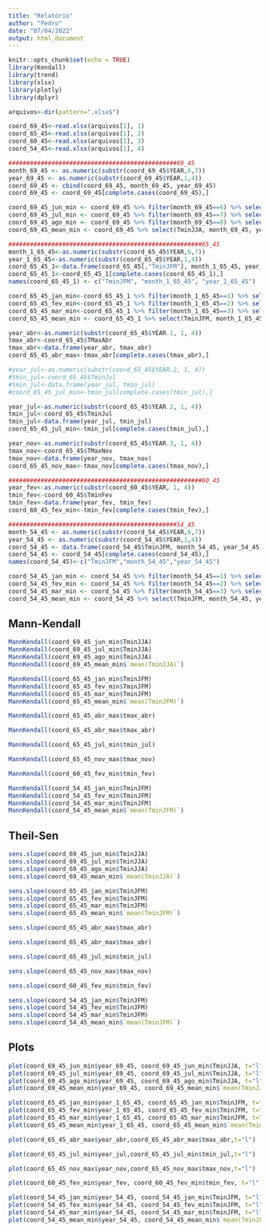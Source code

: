 ```yaml
---
title: "Relatório"
author: "Pedro"
date: "07/04/2022"
output: html_document
---
```


```r
knitr::opts_chunk$set(echo = TRUE)
library(Kendall)
library(trend)
library(xlsx)
library(plotly)
library(dplyr)

arquivos<-dir(pattern=".xlsx$")

coord_69_45<-read.xlsx(arquivos[1], 1)
coord_65_45<-read.xlsx(arquivos[1], 2)
coord_60_45<-read.xlsx(arquivos[1], 3)
coord_54_45<-read.xlsx(arquivos[1], 4)

###############################################69_45
month_69_45 <- as.numeric(substr(coord_69_45$YEAR,6,7))
year_69_45 <- as.numeric(substr(coord_69_45$YEAR,1,4))
coord_69_45 <- cbind(coord_69_45, month_69_45, year_69_45)
coord_69_45 <- coord_69_45[complete.cases(coord_69_45),]

coord_69_45_jun_min <- coord_69_45 %>% filter(month_69_45==6) %>% select(TminJJA, month_69_45, year_69_45)
coord_69_45_jul_min <- coord_69_45 %>% filter(month_69_45==7) %>% select(TminJJA, month_69_45, year_69_45)
coord_69_45_ago_min <- coord_69_45 %>% filter(month_69_45==8) %>% select(TminJJA, month_69_45, year_69_45)
coord_69_45_mean_min <- coord_69_45 %>% select(TminJJA, month_69_45, year_69_45) %>% group_by(year_69_45) %>% summarise(mean(TminJJA))

######################################################65_45
month_1_65_45<-as.numeric(substr(coord_65_45$YEAR,6,7))
year_1_65_45<-as.numeric(substr(coord_65_45$YEAR,1,4))
coord_65_45_1<-data.frame(coord_65_45[,"TminJFM"], month_1_65_45, year_1_65_45)
coord_65_45_1<-coord_65_45_1[complete.cases(coord_65_45_1),]
names(coord_65_45_1) <- c("TminJFM", "month_1_65_45", "year_1_65_45")   

coord_65_45_jan_min<-coord_65_45_1 %>% filter(month_1_65_45==1) %>% select(TminJFM, month_1_65_45, year_1_65_45)
coord_65_45_fev_min<-coord_65_45_1 %>% filter(month_1_65_45==2) %>% select(TminJFM, month_1_65_45, year_1_65_45)
coord_65_45_mar_min<-coord_65_45_1 %>% filter(month_1_65_45==3) %>% select(TminJFM, month_1_65_45, year_1_65_45)
coord_65_45_mean_min <- coord_65_45_1 %>% select(TminJFM, month_1_65_45, year_1_65_45) %>% group_by(year_1_65_45) %>% summarise(mean(TminJFM))

year_abr<-as.numeric(substr(coord_65_45$YEAR.1, 1, 4))
tmax_abr<-coord_65_45$TMaxAbr
tmax_abr<-data.frame(year_abr, tmax_abr)
coord_65_45_abr_max<-tmax_abr[complete.cases(tmax_abr),]

#year_jul<-as.numeric(substr(coord_65_45$YEAR.2, 1, 4))
#tmin_jul<-coord_65_45$TminJul
#tmin_jul<-data.frame(year_jul, tmin_jul)
#coord_65_45_jul_min<-tmin_jul[complete.cases(tmin_jul),]

year_jul<-as.numeric(substr(coord_65_45$YEAR.2, 1, 4))
tmin_jul<-coord_65_45$TminJul
tmin_jul<-data.frame(year_jul, tmin_jul)
coord_65_45_jul_min<-tmin_jul[complete.cases(tmin_jul),]

year_nov<-as.numeric(substr(coord_65_45$YEAR.3, 1, 4))
tmax_nov<-coord_65_45$TMaxNov
tmax_nov<-data.frame(year_nov, tmax_nov)
coord_65_45_nov_max<-tmax_nov[complete.cases(tmax_nov),]

######################################################60_45
year_fev<-as.numeric(substr(coord_60_45$YEAR, 1, 4))
tmin_fev<-coord_60_45$TminFev
tmin_fev<-data.frame(year_fev, tmin_fev)
coord_60_45_fev_min<-tmin_fev[complete.cases(tmin_fev),]

###############################################54_45
month_54_45 <- as.numeric(substr(coord_54_45$YEAR,6,7))
year_54_45 <- as.numeric(substr(coord_54_45$YEAR,1,4))
coord_54_45 <- data.frame(coord_54_45$TminJFM, month_54_45, year_54_45)
coord_54_45 <- coord_54_45[complete.cases(coord_54_45),]
names(coord_54_45)<-c("TminJFM","month_54_45","year_54_45")

coord_54_45_jan_min <- coord_54_45 %>% filter(month_54_45==1) %>% select(TminJFM, month_54_45, year_54_45)
coord_54_45_fev_min <- coord_54_45 %>% filter(month_54_45==2) %>% select(TminJFM, month_54_45, year_54_45)
coord_54_45_mar_min <- coord_54_45 %>% filter(month_54_45==3) %>% select(TminJFM, month_54_45, year_54_45)
coord_54_45_mean_min <- coord_54_45 %>% select(TminJFM, month_54_45, year_54_45) %>% group_by(year_54_45) %>% summarise(mean(TminJFM))


```

## Mann-Kendall
```r
MannKendall(coord_69_45_jun_min$TminJJA)
MannKendall(coord_69_45_jul_min$TminJJA)
MannKendall(coord_69_45_ago_min$TminJJA)
MannKendall(coord_69_45_mean_min$`mean(TminJJA)`)

MannKendall(coord_65_45_jan_min$TminJFM)
MannKendall(coord_65_45_fev_min$TminJFM)
MannKendall(coord_65_45_mar_min$TminJFM)
MannKendall(coord_65_45_mean_min$`mean(TminJFM)`)

MannKendall(coord_65_45_abr_max$tmax_abr)

MannKendall(coord_65_45_abr_max$tmax_abr)

MannKendall(coord_65_45_jul_min$tmin_jul)

MannKendall(coord_65_45_nov_max$tmax_nov)

MannKendall(coord_60_45_fev_min$tmin_fev)

MannKendall(coord_54_45_jan_min$TminJFM)
MannKendall(coord_54_45_fev_min$TminJFM)
MannKendall(coord_54_45_mar_min$TminJFM)
MannKendall(coord_54_45_mean_min$`mean(TminJFM)`)
```
## Theil-Sen
```r
sens.slope(coord_69_45_jun_min$TminJJA)
sens.slope(coord_69_45_jul_min$TminJJA)
sens.slope(coord_69_45_ago_min$TminJJA)
sens.slope(coord_69_45_mean_min$`mean(TminJJA)`)

sens.slope(coord_65_45_jan_min$TminJFM)
sens.slope(coord_65_45_fev_min$TminJFM)
sens.slope(coord_65_45_mar_min$TminJFM)
sens.slope(coord_65_45_mean_min$`mean(TminJFM)`)

sens.slope(coord_65_45_abr_max$tmax_abr)

sens.slope(coord_65_45_abr_max$tmax_abr)

sens.slope(coord_65_45_jul_min$tmin_jul)

sens.slope(coord_65_45_nov_max$tmax_nov)

sens.slope(coord_60_45_fev_min$tmin_fev)

sens.slope(coord_54_45_jan_min$TminJFM)
sens.slope(coord_54_45_fev_min$TminJFM)
sens.slope(coord_54_45_mar_min$TminJFM)
sens.slope(coord_54_45_mean_min$`mean(TminJFM)`)
```

## Plots

```r
plot(coord_69_45_jun_min$year_69_45, coord_69_45_jun_min$TminJJA, t="l")
plot(coord_69_45_jul_min$year_69_45, coord_69_45_jul_min$TminJJA, t="l")
plot(coord_69_45_ago_min$year_69_45, coord_69_45_ago_min$TminJJA, t="l")
plot(coord_69_45_mean_min$year_69_45, coord_69_45_mean_min$`mean(TminJJA)`, t="l")

plot(coord_65_45_jan_min$year_1_65_45, coord_65_45_jan_min$TminJFM, t="l")
plot(coord_65_45_fev_min$year_1_65_45, coord_65_45_fev_min$TminJFM, t="l")
plot(coord_65_45_mar_min$year_1_65_45, coord_65_45_mar_min$TminJFM, t="l")
plot(coord_65_45_mean_min$year_1_65_45, coord_65_45_mean_min$`mean(TminJFM)`, t="l")

plot(coord_65_45_abr_max$year_abr,coord_65_45_abr_max$tmax_abr,t="l")

plot(coord_65_45_jul_min$year_jul,coord_65_45_jul_min$tmin_jul,t="l")

plot(coord_65_45_nov_max$year_nov,coord_65_45_nov_max$tmax_nov,t="l")

plot(coord_60_45_fev_min$year_fev, coord_60_45_fev_min$tmin_fev, t="l")

plot(coord_54_45_jan_min$year_54_45, coord_54_45_jan_min$TminJFM, t="l")
plot(coord_54_45_fev_min$year_54_45, coord_54_45_fev_min$TminJFM, t="l")
plot(coord_54_45_mar_min$year_54_45, coord_54_45_mar_min$TminJFM, t="l")
plot(coord_54_45_mean_min$year_54_45, coord_54_45_mean_min$`mean(TminJFM)`, t="l")
```


